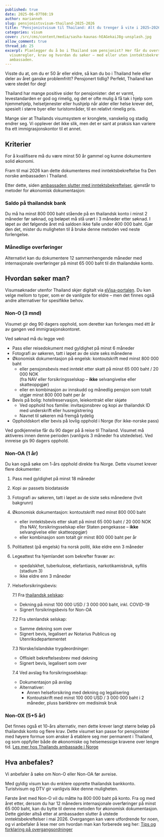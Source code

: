 ```yaml
---
published: true
date: 2025-06-07T08:19
author: marianneh
slug: pensjonistsvisum-thailand-2025-2026
title: "Pensjonistvisum til Thailand: Alt du trenger å vite i 2025–2026"
categories: visum
cover: /src/cms/content/media/sasha-kaunas-hEAGekaiJ8g-unsplash.jpg
allow_comment: true
thread_id: 25
excerpt: Planlegger du å bo i Thailand som pensjonist? Her får du oversikt over
  visumregler, krav og hvordan du søker – med eller uten inntektsbekreftelse fra
  ambassaden.
---
```

Visste du at, om du er 50 år eller eldre, så kan du bo i Thailand hele eller deler av året ganske problemfritt? Pensjonert tidlig? Perfekt, Thailand kan være stedet for deg!

Thailand har mange positive sider for pensjonister: det er varmt, levestandarden er god og rimelig, og det er ofte mulig å få tak i hjelp som hjemmehjelp, helsetjenester eller hushjelp når alder eller helse krever det, spesielt i større byer eller turistområder, til en relativt rimelig pris.

Mange sier at Thailands visumsystem er kronglete, vanskelig og stadig endrer seg. Vi opplever det ikke slik, men det er sant at praksis kan variere fra ett immigrasjonskontor til et annet.

## Kriterier

For å kvalifisere må du være minst 50 år gammel og kunne dokumentere solid økonomi.

Fram til mai 2026 kan dette dokumenteres med inntektsbekreftelse fra Den norske ambassaden i Thailand.

Etter dette, siden [ambassaden slutter med inntektsbekreftelser](https://norskithailand.info/magasin/nyheter/2025/05/ambassaden-gir-seg-med-inntektsbekreftelse-mai2026/), gjenstår to metoder for økonomisk dokumentasjon:

### Saldo på thailandsk bank

Du må ha minst 800 000 baht stående på en thailandsk konto i minst 2 måneder før søknad, og beløpet må stå urørt i 3 måneder etter søknad. I løpet av det følgende året må saldoen ikke falle under 400 000 baht. Gjør den det, mister du muligheten til å bruke denne metoden ved neste forlengelse.

### Månedlige overføringer

Alternativt kan du dokumentere 12 sammenhengende måneder med internasjonale overføringer på minst 65 000 baht til din thailandske konto.

## Hvordan søker man?

Visumsøknader utenfor Thailand skjer digitalt via [eVisa-portalen](https://www.thaievisa.go.th/). Du kan velge mellom to typer, som er de vanligste for eldre – men det finnes også andre alternativer for spesifikke behov.

### Non-O (3 mnd)

Visumet gir deg 90 dagers opphold, som deretter kan forlenges med étt år av gangen ved immigrasjonskontoret.

Ved søknad må du legge ved:

*   Pass eller reisedokument med gyldighet på minst 6 måneder
*   Fotografi av søkeren, tatt i løpet av de siste seks månedene
*   Økonomisk dokumentasjon på engelsk: kontoutskrift med minst 800 000 baht
    *   eller pensjonsbevis med inntekt etter skatt på minst 65 000 baht / 20 000 NOK  
        (fra NAV eller forsikringsselskap – **ikke** selvangivelse eller skatteoppgjør)
    *   eller en kombinasjon av innskudd og månedlig pensjon som totalt utgjør minst 800 000 baht per år
*   Bevis på bolig: hotellreservasjon, leiekontrakt eller skjøte
    *   Ved opphold hos familie: invitasjonsbrev og kopi av thailandsk ID med underskrift eller husregistrering
    *   Navnet til søkeren må fremgå tydelig
*   Oppholdskort eller bevis på lovlig opphold i Norge (for ikke-norske pass)

Ved godkjennelse får du 90 dager på å reise til Thailand. Visumet må aktiveres innen denne perioden (vanligvis 3 måneder fra utstedelse). Ved innreise gis 90 dagers opphold.

### Non-OA (1 år)

Du kan også søke om 1-års opphold direkte fra Norge. Dette visumet krever flere dokumenter:

1.  Pass med gyldighet på minst 18 måneder
    
2.  Kopi av passets biodataside
    
3.  Fotografi av søkeren, tatt i løpet av de siste seks månedene (hvit bakgrunn)
    
4.  Økonomisk dokumentasjon: kontoutskrift med minst 800 000 baht
    
    *   eller inntektsbevis etter skatt på minst 65 000 baht / 20 000 NOK  
        (fra NAV, forsikringsselskap eller Staten pengekasse – **ikke** selvangivelse eller skatteoppgjør)
    *   eller kombinasjon som totalt gir minst 800 000 baht per år
5.  Politiattest (på engelsk) fra norsk politi, ikke eldre enn 3 måneder
    
6.  Legeattest fra hjemlandet som bekrefter fravær av:
    
    *   spedalskhet, tuberkulose, elefantiasis, narkotikamisbruk, syfilis (stadium 3)
    *   Ikke eldre enn 3 måneder
7.  Helseforsikringsbevis:
    
    7.1 Fra [thailandsk selskap](http://longstay.tgia.org/):
    
    *   Dekning på minst 100 000 USD / 3 000 000 baht, inkl. COVID-19
    *   Signert forsikringsbevis for Non-OA
    
    7.2 Fra utenlandsk selskap:
    
    *   Samme dekning som over
    *   Signert bevis, legalisert av Notarius Publicus og Utenriksdepartementet
    
    7.3 Norske/islandske trygdeordninger:
    
    *   Offisielt bekreftelsesbrev med dekning
    *   Signert bevis, legalisert som over
    
    7.4 Ved avslag fra forsikringsselskap:
    
    *   Dokumentasjon på avslag
    *   Alternativer:
        *   Annen helseforsikring med dekning og legalisering
        *   Kontoutskrift med minst 100 000 USD / 3 000 000 baht i 2 måneder, pluss bankbrev om medisinsk bruk

### Non-OX (5+5 år)

Det finnes også et 10-års alternativ, men dette krever langt større beløp på thailandsk konto og flere krav. Dette visumet kan passe for pensjonister med høyere formue som ønsker å etablere seg mer permanent i Thailand, og som oppfyller både de økonomiske og helsemessige kravene over lengre tid. [Les mer hos Thailands ambassade i Norge](https://oslo.thaiembassy.org/en/page/non-immigrant-visa-o-x-long-stay-10-years?menu=61c32e765b5b3a21b65b0122)

## Hva anbefales?

Vi anbefaler å søke om Non-O eller Non-OA før avreise.

Med gyldig visum kan du enklere opprette thailandsk bankkonto. Turistvisum og DTV gir vanligvis ikke denne muligheten.

Første året med Non-O vil du måtte ha 800 000 baht på konto. Fra og med året etter, dersom du har 12 måneders internasjonale overføringer på minst 65 000 baht, kan du bytte til denne metoden for økonomisk dokumentasjon. Dette gjelder altså etter at ambassaden slutter å utstede inntektsbekreftelser i mai 2026. Overgangen kan være utfordrende for noen, og vi anbefaler å lese mer om hvordan man kan forberede seg her: [Tips og forklaring på overgangsordninger](https://norskithailand.info/inntektsbekreftelsen/)
